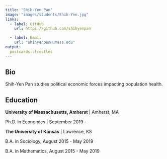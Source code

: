 ```yaml
---
title: "Shih-Yen Pan"
image: "images/students/Shih-Yen.jpg"
links:
  - label: GitHub
    url: https://github.com/shihyenpan

  - label: Email
    url: "shihyenpan@umass.edu"
output:
  postcards::trestles
---
```

 
## Bio

Shih-Yen Pan studies political economic forces impacting population health.   

## Education

**University of Massachusetts, Amherst** | Amherst, MA

Ph.D. in Economics | September 2019 - 

**The University of Kansas** | Lawrence, KS

B.A. in Sociology, August 2015 - May 2019

B.A. in Mathematics, August 2015 - May 2019
